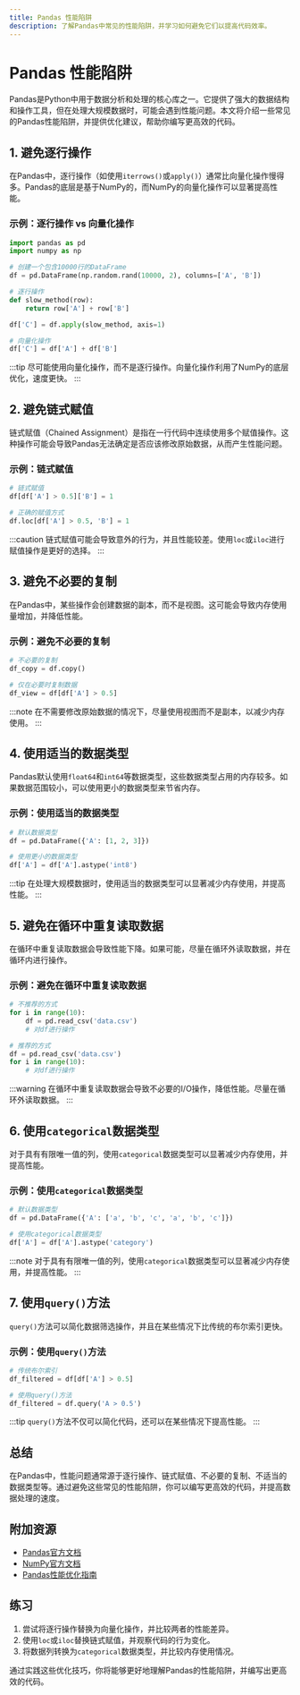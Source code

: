 ```yaml
---
title: Pandas 性能陷阱
description: 了解Pandas中常见的性能陷阱，并学习如何避免它们以提高代码效率。
---
```


# Pandas 性能陷阱

Pandas是Python中用于数据分析和处理的核心库之一。它提供了强大的数据结构和操作工具，但在处理大规模数据时，可能会遇到性能问题。本文将介绍一些常见的Pandas性能陷阱，并提供优化建议，帮助你编写更高效的代码。

## 1. 避免逐行操作

在Pandas中，逐行操作（如使用`iterrows()`或`apply()`）通常比向量化操作慢得多。Pandas的底层是基于NumPy的，而NumPy的向量化操作可以显著提高性能。

### 示例：逐行操作 vs 向量化操作

```python
import pandas as pd
import numpy as np

# 创建一个包含10000行的DataFrame
df = pd.DataFrame(np.random.rand(10000, 2), columns=['A', 'B'])

# 逐行操作
def slow_method(row):
    return row['A'] + row['B']

df['C'] = df.apply(slow_method, axis=1)

# 向量化操作
df['C'] = df['A'] + df['B']
```

:::tip
尽可能使用向量化操作，而不是逐行操作。向量化操作利用了NumPy的底层优化，速度更快。
:::

## 2. 避免链式赋值

链式赋值（Chained Assignment）是指在一行代码中连续使用多个赋值操作。这种操作可能会导致Pandas无法确定是否应该修改原始数据，从而产生性能问题。

### 示例：链式赋值

```python
# 链式赋值
df[df['A'] > 0.5]['B'] = 1

# 正确的赋值方式
df.loc[df['A'] > 0.5, 'B'] = 1
```

:::caution
链式赋值可能会导致意外的行为，并且性能较差。使用`loc`或`iloc`进行赋值操作是更好的选择。
:::

## 3. 避免不必要的复制

在Pandas中，某些操作会创建数据的副本，而不是视图。这可能会导致内存使用量增加，并降低性能。

### 示例：避免不必要的复制

```python
# 不必要的复制
df_copy = df.copy()

# 仅在必要时复制数据
df_view = df[df['A'] > 0.5]
```

:::note
在不需要修改原始数据的情况下，尽量使用视图而不是副本，以减少内存使用。
:::

## 4. 使用适当的数据类型

Pandas默认使用`float64`和`int64`等数据类型，这些数据类型占用的内存较多。如果数据范围较小，可以使用更小的数据类型来节省内存。

### 示例：使用适当的数据类型

```python
# 默认数据类型
df = pd.DataFrame({'A': [1, 2, 3]})

# 使用更小的数据类型
df['A'] = df['A'].astype('int8')
```

:::tip
在处理大规模数据时，使用适当的数据类型可以显著减少内存使用，并提高性能。
:::

## 5. 避免在循环中重复读取数据

在循环中重复读取数据会导致性能下降。如果可能，尽量在循环外读取数据，并在循环内进行操作。

### 示例：避免在循环中重复读取数据

```python
# 不推荐的方式
for i in range(10):
    df = pd.read_csv('data.csv')
    # 对df进行操作

# 推荐的方式
df = pd.read_csv('data.csv')
for i in range(10):
    # 对df进行操作
```

:::warning
在循环中重复读取数据会导致不必要的I/O操作，降低性能。尽量在循环外读取数据。
:::

## 6. 使用`categorical`数据类型

对于具有有限唯一值的列，使用`categorical`数据类型可以显著减少内存使用，并提高性能。

### 示例：使用`categorical`数据类型

```python
# 默认数据类型
df = pd.DataFrame({'A': ['a', 'b', 'c', 'a', 'b', 'c']})

# 使用categorical数据类型
df['A'] = df['A'].astype('category')
```

:::note
对于具有有限唯一值的列，使用`categorical`数据类型可以显著减少内存使用，并提高性能。
:::

## 7. 使用`query()`方法

`query()`方法可以简化数据筛选操作，并且在某些情况下比传统的布尔索引更快。

### 示例：使用`query()`方法

```python
# 传统布尔索引
df_filtered = df[df['A'] > 0.5]

# 使用query()方法
df_filtered = df.query('A > 0.5')
```

:::tip
`query()`方法不仅可以简化代码，还可以在某些情况下提高性能。
:::

## 总结

在Pandas中，性能问题通常源于逐行操作、链式赋值、不必要的复制、不适当的数据类型等。通过避免这些常见的性能陷阱，你可以编写更高效的代码，并提高数据处理的速度。

## 附加资源

- [Pandas官方文档](https://pandas.pydata.org/pandas-docs/stable/)
- [NumPy官方文档](https://numpy.org/doc/)
- [Pandas性能优化指南](https://pandas.pydata.org/pandas-docs/stable/user_guide/enhancingperf.html)

## 练习

1. 尝试将逐行操作替换为向量化操作，并比较两者的性能差异。
2. 使用`loc`或`iloc`替换链式赋值，并观察代码的行为变化。
3. 将数据列转换为`categorical`数据类型，并比较内存使用情况。

通过实践这些优化技巧，你将能够更好地理解Pandas的性能陷阱，并编写出更高效的代码。